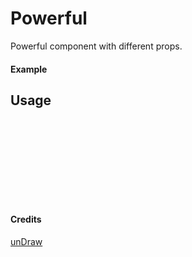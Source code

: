 
<Meta of={Powerful} title="unDraw/Powerful" />

# Powerful

Powerful component with different props.

#### Example

<Canvas of={Powerful.Primary} />

## Usage

```ts
import { Powerful } from "yadl-ui";

const Example = () => {
  return (
      <Powerful />
  );
};

export default Example;
```

#### Credits
[unDraw](https://undraw.co/illustrations)
